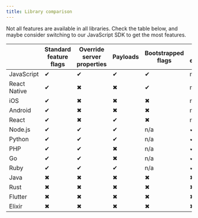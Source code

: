 ```yaml
---
title: Library comparison
---
```


Not all features are available in all libraries. Check the table below, and maybe consider switching to our JavaScript SDK to get the most features.

|  	| Standard feature flags 	| Override server properties 	| Payloads 	| Bootstrapped flags 	| Local evaluation 	| Early access management 	| Flag autocapture 	| Reloading feature flags 	|
|---	|---	|---	|---	|---	|---	|---	|---	|---	|
| JavaScript 	| <span class="text-green">✔</span> 	| <span class="text-green">✔</span> 	| <span class="text-green">✔</span> 	| <span class="text-green">✔</span> 	| n/a 	| <span class="text-green">✔</span> 	| <span class="text-red">✖</span> 	| <span class="text-green">✔</span> 	|
| React Native 	| <span class="text-green">✔</span> 	| <span class="text-red">✖</span> 	| <span class="text-red">✖</span> 	| <span class="text-green">✔</span> 	| n/a 	| <span class="text-red">✖</span> 	| <span class="text-red">✖</span> 	| <span class="text-green">✔</span> 	|
| iOS 	| <span class="text-green">✔</span> 	| <span class="text-red">✖</span> 	| <span class="text-red">✖</span> 	| <span class="text-red">✖</span> 	| n/a 	| <span class="text-red">✖</span> 	| <span class="text-red">✖</span> 	| <span class="text-green">✔</span> 	|
| Android 	| <span class="text-green">✔</span> 	| <span class="text-red">✖</span> 	| <span class="text-red">✖</span> 	| <span class="text-red">✖</span> 	| n/a 	| <span class="text-red">✖</span> 	| <span class="text-red">✖</span> 	| <span class="text-green">✔</span> 	|
| React 	| <span class="text-green">✔</span> 	| <span class="text-red">✖</span> 	| <span class="text-green">✔</span> 	| <span class="text-red">✖</span> 	| n/a 	| <span class="text-red">✖</span> 	| <span class="text-green">✔</span> 	| <span class="text-red">✖</span> 	|
| Node.js 	| <span class="text-green">✔</span> 	| <span class="text-green">✔</span> 	| <span class="text-green">✔</span> 	| n/a 	| <span class="text-green">✔</span> 	| <span class="text-red">✖</span> 	| <span class="text-red">✖</span> 	| <span class="text-green">✔</span> 	|
| Python 	| <span class="text-green">✔</span> 	| <span class="text-green">✔</span> 	| <span class="text-green">✔</span> 	| n/a 	| <span class="text-green">✔</span> 	| <span class="text-red">✖</span> 	| <span class="text-red">✖</span> 	| <span class="text-red">✖</span> 	|
| PHP 	| <span class="text-green">✔</span> 	| <span class="text-green">✔</span> 	| <span class="text-red">✖</span> 	| n/a 	| <span class="text-green">✔</span> 	| <span class="text-red">✖</span> 	| <span class="text-red">✖</span> 	| <span class="text-red">✖</span> 	|
| Go 	| <span class="text-green">✔</span> 	| <span class="text-green">✔</span> 	| <span class="text-red">✖</span> 	| n/a 	| <span class="text-green">✔</span> 	| <span class="text-red">✖</span> 	| <span class="text-red">✖</span> 	| <span class="text-green">✔</span> 	|
| Ruby 	| <span class="text-green">✔</span> 	| <span class="text-green">✔</span> 	| <span class="text-green">✔</span> 	| n/a 	| <span class="text-green">✔</span> 	| <span class="text-red">✖</span> 	| <span class="text-red">✖</span> 	| <span class="text-green">✔</span> 	|
| Java 	| <span class="text-red">✖</span> 	| <span class="text-red">✖</span> 	| <span class="text-red">✖</span> 	| <span class="text-red">✖</span> 	| <span class="text-red">✖</span> 	| <span class="text-red">✖</span> 	| <span class="text-red">✖</span> 	| <span class="text-red">✖</span> 	|
| Rust 	| <span class="text-red">✖</span> 	| <span class="text-red">✖</span> 	| <span class="text-red">✖</span> 	| <span class="text-red">✖</span> 	| <span class="text-red">✖</span> 	| <span class="text-red">✖</span> 	| <span class="text-red">✖</span> 	| <span class="text-red">✖</span> 	|
| Flutter 	| <span class="text-red">✖</span> 	| <span class="text-red">✖</span> 	| <span class="text-red">✖</span> 	| <span class="text-red">✖</span> 	| <span class="text-red">✖</span> 	| <span class="text-red">✖</span> 	| <span class="text-red">✖</span> 	| <span class="text-red">✖</span> 	|
| Elixir 	| <span class="text-red">✖</span> 	| <span class="text-red">✖</span> 	| <span class="text-red">✖</span> 	| <span class="text-red">✖</span> 	| <span class="text-red">✖</span> 	| <span class="text-red">✖</span> 	| <span class="text-red">✖</span> 	| <span class="text-red">✖</span> 	|